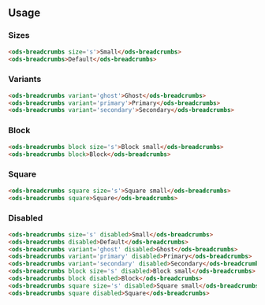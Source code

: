 ## Usage

### Sizes
```html
<ods-breadcrumbs size='s'>Small</ods-breadcrumbs>
<ods-breadcrumbs>Default</ods-breadcrumbs>
```

### Variants
```html
<ods-breadcrumbs variant='ghost'>Ghost</ods-breadcrumbs>
<ods-breadcrumbs variant='primary'>Primary</ods-breadcrumbs>
<ods-breadcrumbs variant='secondary'>Secondary</ods-breadcrumbs>
```

### Block
```html
<ods-breadcrumbs block size='s'>Block small</ods-breadcrumbs>
<ods-breadcrumbs block>Block</ods-breadcrumbs>
```

### Square
```html
<ods-breadcrumbs square size='s'>Square small</ods-breadcrumbs>
<ods-breadcrumbs square>Square</ods-breadcrumbs>
```

### Disabled
```html
<ods-breadcrumbs size='s' disabled>Small</ods-breadcrumbs>
<ods-breadcrumbs disabled>Default</ods-breadcrumbs>
<ods-breadcrumbs variant='ghost' disabled>Ghost</ods-breadcrumbs>
<ods-breadcrumbs variant='primary' disabled>Primary</ods-breadcrumbs>
<ods-breadcrumbs variant='secondary' disabled>Secondary</ods-breadcrumbs>
<ods-breadcrumbs block size='s' disabled>Block small</ods-breadcrumbs>
<ods-breadcrumbs block disabled>Block</ods-breadcrumbs>
<ods-breadcrumbs square size='s' disabled>Square small</ods-breadcrumbs>
<ods-breadcrumbs square disabled>Square</ods-breadcrumbs>
```
